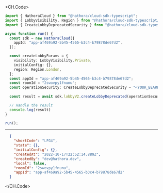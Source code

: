 
<CH.Code>
```typescript CreateLobbyDeprecated.ts
import { HathoraCloud } from "@hathora/cloud-sdk-typescript";
import { LobbyVisibility, Region } from "@hathora/cloud-sdk-typescript/models/components";
import { CreateLobbyDeprecatedSecurity } from "@hathora/cloud-sdk-typescript/models/operations";

async function run() {
  const sdk = new HathoraCloud({
    appId: "app-af469a92-5b45-4565-b3c4-b79878de67d2",
  });

  const createLobbyParams = {
    visibility: LobbyVisibility.Private,
    initialConfig: {},
    region: Region.London,
  };
  const appId = "app-af469a92-5b45-4565-b3c4-b79878de67d2";
  const roomId = "2swovpy1fnunu";
  const operationSecurity: CreateLobbyDeprecatedSecurity = "<YOUR_BEARER_TOKEN_HERE>";
  
  const result = await sdk.lobbyV2.createLobbyDeprecated(operationSecurity, createLobbyParams, appId, roomId);

  // Handle the result
  console.log(result)
}

run();
```
---

```json Example Response
  {
    "shortCode": "LFG4",
    "state": {},
    "initialConfig": {},
    "createdAt": "2022-10-17T22:52:14.889Z",
    "createdBy": "dev@hathora.dev",
    "local": false,
    "roomId": "2swovpy1fnunu",
    "appId": "app-af469a92-5b45-4565-b3c4-b79878de67d2"
  }
```
</CH.Code>
